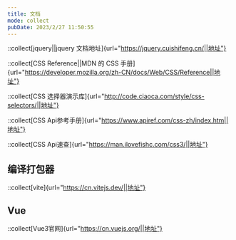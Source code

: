 ```yaml
---
title: 文档
mode: collect
pubDate: 2023/2/27 11:50:55
---
```


::collect[jquery||jquery 文档地址]{url="https://jquery.cuishifeng.cn/||地址"}

::collect[CSS Reference||MDN 的 CSS 手册]{url="https://developer.mozilla.org/zh-CN/docs/Web/CSS/Reference||地址"}

::collect[CSS 选择器演示库]{url="http://code.ciaoca.com/style/css-selectors/||地址"}

::collect[CSS Api参考手册]{url="https://www.apiref.com/css-zh/index.htm||地址"}

::collect[CSS Api速查]{url="https://man.ilovefishc.com/css3/||地址"}

## 编译打包器

::collect[vite]{url="https://cn.vitejs.dev/||地址"}

## Vue

::collect[Vue3官网]{url="https://cn.vuejs.org/||地址"}
